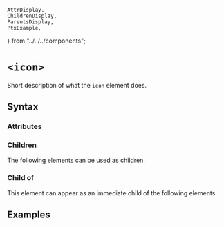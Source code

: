     AttrDisplay,
    ChildrenDisplay,
    ParentsDisplay,
    PtxExample,
} from "../../../components";

# `<icon>`

Short description of what the `icon` element does.

## Syntax

### Attributes

<AttrDisplay name="icon" />

### Children

The following elements can be used as children.

<ChildrenDisplay name="icon" />

### Child of

This element can appear as an immediate child of the following elements.

<ParentsDisplay name="icon" />

## Examples

    